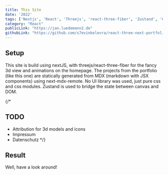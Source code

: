 ```yaml
---
title: This Site
date: '2022'
tags: ['Nextjs', 'React', 'Threejs', 'react-three-fiber', 'Zustand', 'CSS Modules', 'mdx']
category: "React"
publicLink: "https://jan.luedemann2.de"
githubLink: "https://github.com/s7evinkelevra/react-three-next-portfolio"
---
```


## Setup
This site is build using nextJS, with threejs/react-three-fiber for the fancy 3d view and animations on the homepage. The projects from the portfolio (like this one) are statically generated from MDX (markdown with JSX components) using next-mdx-remote. No UI library was used, just pure css and css modules. Zustand is used to bridge the state between  canvas and DOM.

{/* 
## TODO
- Attribution for 3d models and icons
- Impressum
- Datenschutz
*/}
## Result
Well, have a look around!